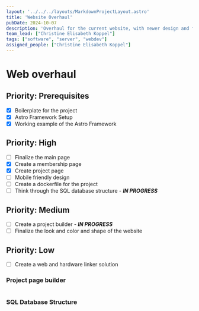 ```yaml
---
layout: '../../../layouts/MarkdownProjectLayout.astro'
title: 'Website Overhaul'
pubDate: 2024-10-07
description: 'Overhaul for the current website, with newer design and features'
team_lead: ["Christine Elisabeth Koppel"]
tags: ["software", "server", "webdev"]
assigned_people: ["Christine Elisabeth Koppel"]
---
```



# Web overhaul

## Priority: Prerequisites

- [x] Boilerplate for the project
- [x] Astro Framework Setup
- [x] Working example of the Astro Framework

## Priority: High

- [ ] Finalize the main page
- [x] Create a membership page
- [x] Create project page
- [ ] Mobile friendly design
- [ ] Create a dockerfile for the project
- [ ] Think through the SQL database structure - ***IN PROGRESS***

## Priority: Medium

- [ ] Create a project builder - ***IN PROGRESS***
- [ ] Finalize the look and color and shape of the website

## Priority: Low

- [ ] Create a web and hardware linker solution


### Project page builder

```astro file=<rootDir>/src/layouts/MarkdownProjectLayout.astro
```

### SQL Database Structure

```ts file=<rootDir>/src/components/models/schema.ts
```

